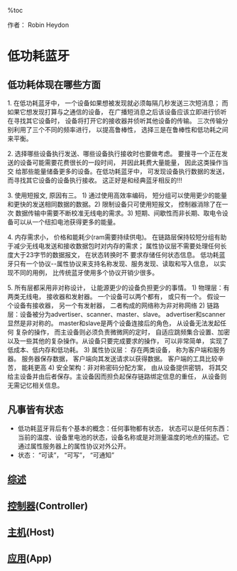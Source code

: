 %toc

作者： Robin Heydon

= 低功耗蓝牙 =
== 低功耗体现在哪些方面 ==
1. 在低功耗蓝牙中， 一个设备如果想被发现就必须每隔几秒发送三次短消息； 而如果它想发现打算与之通信的设备， 在广播短消息之后该设备应该立即进行侦听
在寻找其它设备时， 设备将打开它的接收器并侦听其他设备的传输。 三次传输分别利用了三个不同的频率进行， 以提高鲁棒性， 选择三是在鲁棒性和低功耗之间来平衡。

2. 选择哪些设备执行发送、哪些设备执行接收时也要做考虑。 要搜寻一个正在发送的设备可能需要花费很长的一段时间， 并因此耗费大量能量， 因此这类操作当交
给那些能量储备更多的设备。在低功耗蓝牙中， 可发现设备执行数据的发送， 而寻找其它设备的设备执行接收。 这正好是和经典蓝牙相反的!!!

3. 使用短报文, 原因有三。 1) 通过使用高效率编码， 短分组可以使用更少的能量和更快的发送相同数据的数据。2) 限制设备只可使用短报文， 控制器消除了在一次
数据传输中需要不断校准无线电的需求。3) 短期、间歇性而非长期、取电令设备可以从一个纽扣电池获得更多的能量。

4. 内存需求小， 价格和能耗少(ram需要持续供电)。 在链路层保持较短分组有助于减少无线电发送和接收数据包时对内存的需求； 属性协议层不需要处理任何长度大于23字节的数据报文， 在状态转换时不
要求存储任何状态信息。 低功耗蓝牙只有一个协议--属性协议来支持名称发现、服务发现、读取和写入信息， 以实现不同的用例， 比传统蓝牙使用多个协议开销少很多。

5. 所有层都采用非对称设计， 让能源更少的设备负担更少的事情。
1)  物理层：有两类无线电， 接收器和发射器。 一个设备可以两个都有， 或只有一个。 假设一个设备有接收器， 另一个有发射器， 二者构成的网络称为非对称网络
2)  链路层：设备被分为advertiser、scanner、master、slave。 advertiser和scanner显然是非对称的。 master和slave是两个设备连接后的角色， 从设备无法发起任何
复杂的操作， 而主设备则必须负责微微网的定时， 自适应跳频集合设置、加密以及一些其他的复杂操作。从设备只要完成要求的操作， 可以非常简单， 实现了低成本、低内存和低功耗。
3)  属性协议层： 存在两类设备， 称为客户端和服务器。 服务器保存数据， 客户端向其发送请求以获得数据。 客户端的工具比较辛苦， 能耗更高
4)  安全架构：非对称密码分配方案， 由从设备提供密钥， 将其交给主设备并由后者保存。主设备因而担负起保存链路绑定信息的重任， 从设备则无需记忆相关信息。

== 凡事皆有状态 ==
*   低功耗蓝牙背后有个基本的概念：任何事物都有状态， 状态可以是任何东西：当前的温度、设备里电池的状态，设备名称或是对测量温度的地点的描述。它通过属性服务器上的属性协议对外公开。
*   状态： “可读”， “可写”， “可通知”

== [[综述]] ==
== [[控制器]](Controller) ==
== [[主机]](Host) ==
== [[应用]](App) ==


